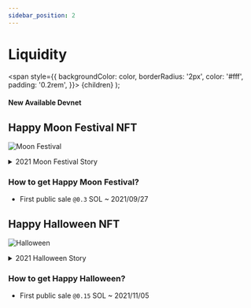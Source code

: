 ```yaml
---
sidebar_position: 2
---
```


# Liquidity

  <span
    style={{
      backgroundColor: color,
      borderRadius: '2px',
      color: '#fff',
      padding: '0.2rem',
    }}>
    {children}
  </span>
);

#### New Available <Highlight color="#25c2a0">Devnet</Highlight>


## Happy Moon Festival NFT

![Moon Festival](/img/nfts/moon2021.png)

<details>
  <summary>2021 Moon Festival Story</summary>
  <div>
    <summary>
        The sunset gradually fell, the moon outside gradually climbed, and the cool wind blew gently. Lanny, Teddy and Massee are discussing what they are doing at the Orange Holiday Hotel.

"What is Yutu doing on the moon?" Teddy asked curiously while eating the mooncakes that Massee had just baked.

"It's mochi! If it were me, I would pound mochi," Lanny said firmly.

"I remember the story is to make medicine!" Masse thought.

"I vote for the medicine, because if it's mochi, then Massee will make it for us!" Teddy said with a smile.

"Yeah! Thats' really make sense!" Lanny nodded without thinking. And Massee is smiling shyly.

This is the first Mid-Autumn Festival to come to Orange Holiday Hotel. Although Lanny has just arrived in an unfamiliar environment, but with a partner around him, Lanny always feels very at ease in his heart. What interesting things will happen in the days to come?
</summary>
  </div>
</details>

### How to get **Happy Moon Festival**?
- First public sale `@0.3` SOL ~ 2021/09/27

## Happy Halloween NFT

![Halloween](/img/nfts/halloween2021.png)

<details>
  <summary>2021 Halloween Story</summary>
  <div>
    <summary>
        In order for the Orange Holiday Hostel to operate smoothly, Teddy suggested that Massee uses his best cooking skills to make desserts, and when they participated in the parade on Halloween, three of them promoted the goods of the Orange Holiday together. So Massee set about preparing ideas for Halloween.

Lanny had put on the magician costume he prepared early, and looked forward to the upcoming Halloween parade. Teddy followed. Massee hopes everyone can enjoy the Halloween atmosphere together, so he made a lot of finger biscuits, and wrote the Instagram of Orange Holiday Hostel with chocolate on the fingers, and shared them with the people who participated in the parade.

Parade time and biscuits disappeared quickly, and Massee thoughtfully reserved a snack for both Lanny and Teddy.

"It's so delicious!" Teddy couldn't help but admire. "Where did you learn your cooking skills?"

Can't wait for Massee's response. Suddenly, a child ran over panting. "Pumpkin jam (referring to Massee dressed up as a pumpkin), are there biscuits?" The child looked at Massee expectantly.

Massee looked at the empty basket, frowned in distress, and was about to turn down the kid. Suddenly Lanny said to the kid, "Hey! Let the magician make one for you!"

"Show me magic! The cookies come out!" Lanny put the last finger biscuit in his hand and reached out to the child.

Seeing the children eating with relish, the three of them couldn't help feeling happy.

It was Halloween in 2021. Although the weather is very cold, the warm atmosphere still surrounds these four people.
</summary>
  </div>
</details>

### How to get **Happy Halloween**?
- First public sale `@0.15` SOL ~ 2021/11/05